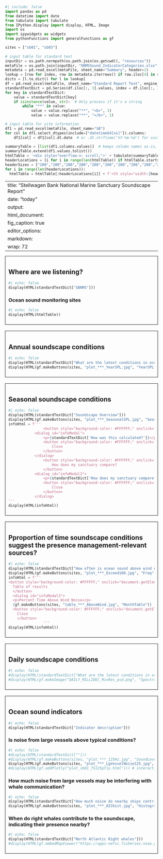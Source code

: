 ```python
#| include: false
import pandas as pd
from datetime import date
from tabulate import tabulate
from IPython.display import display, HTML, Image
import os
import ipywidgets as widgets
from pythonFunctions import generalFunctions as gf

sites = ["sb01", "sb03"]
  
# input table for standard text
inputDir = os.path.normpath(os.path.join(os.getcwd(), "resources"))
metaFile = os.path.join(inputDir, "ONMSSound_IndicatorCategories.xlsx")
metadata = pd.read_excel(metaFile, sheet_name="Summary", header=1)
lookup = [row for index, row in metadata.iterrows() if row.iloc[4] in sites]
dicts = [l.to_dict() for l in lookup]
df = pd.read_excel(metaFile, sheet_name="Standard Report Text", engine_kwargs={'keep_links': True})
standardTextDict = pd.Series(df.iloc[:, 3].values, index = df.iloc[:, 1]).to_dict()
for key in standardTextDict:
    value = standardTextDict[key]
    if isinstance(value, str):  # Only process if it's a string
        while "**" in value:
            value = value.replace("**", "<b>", 1)
            value = value.replace("**", "</b>", 1)

# input table for site information
df1 = pd.read_excel(metaFile, sheet_name="SB")
for col in df1.select_dtypes(include=["datetime64[ns]"]).columns:
    df1[col] = df1[col].dt.date  # or .dt.strftime('%Y-%m-%d') for custom format
    
summaryTable = [list(df1.columns.values)]  # keeps column names as-is, with spaces
summaryTable.extend(df1.values.tolist())
htmlTable = '<div style="overflow-x: scroll;">' + tabulate(summaryTable, tablefmt="unsafehtml") + '</div>'
headerLocations = [i for i in range(len(htmlTable)) if htmlTable.startswith("<th>", i)]
headerSizes = ["200","200","200","200","200","200","200","200","200","200","200"]
for i in range(len(headerLocations)):
  htmlTable = htmlTable[:headerLocations[i]] + f'<th style="width:{headerSizes[i]}px"' + htmlTable[headerLocations[i]+4:]
```

---
title: "Stellwagen Bank National Marine Sanctuary Soundscape Report"
date: "today"
output: 
  html_document: 
    fig_caption: true
editor_options: 
  markdown: 
    wrap: 72
---

::: {style="border: 1px solid black; padding: 10px; margin-bottom: 20px;"}
## Where are we listening?
```python
#| echo: false
display(HTML(standardTextDict["SBNMS"]))
```

### Ocean sound monitoring sites
```python
#| echo: false
display(HTML(htmlTable))
```
:::

::: {style="border: 1px solid black; padding: 10px; margin-bottom: 20px;"}
## Annual soundscape conditions
```python
#| echo: false
display(HTML(standardTextDict["What are the latest conditions in ocean sound?"]))
display(HTML(gf.makeButtons(sites, "plot_***_YearSPL.jpg", "YearSPL")))
```
:::

::: {style="border: 1px solid black; padding: 10px; margin-bottom: 20px;"}
## Seasonal soundscape conditions
```python
#| echo: false
display(HTML(standardTextDict["Soundscape Overview"]))
display(HTML(gf.makeButtons(sites, "plot_***_SeasonalSPL.jpg", "Seasons")))
infoHtml = f'''
                <button style="background-color: #FFFFFF;" onclick="document.getElementById(&#39;infoModal&#39;).showModal()">How was this calculated?</button>
            <dialog id="infoModal">
                <p>{standardTextDict['How was this calculated?']}</p>
                <button style="background-color: #FFFFFF;" onclick="document.getElementById(&#39;infoModal&#39;).close()">
                    Close
                </button>
            </dialog>
                <button style="background-color: #FFFFFF;" onclick="document.getElementById(&#39;infoModal2&#39;).showModal()">
                    How does my sanctuary compare?
                </button>
            <dialog id="infoModal2">
                <p>{standardTextDict['How does my sanctuary compare?']}</p>
                <button style="background-color: #FFFFFF;" onclick="document.getElementById(&#39;infoModal2&#39;).close()">
                    Close
                </button>
            </dialog>
'''
display(HTML(infoHtml))
```
:::

::: {style="border: 1px solid black; padding: 10px; margin-bottom: 20px;"}
## Pproportion of time soundscape conditions suggest the presence management-relevant sources?
```python
#| echo: false
display(HTML(standardTextDict["How often is ocean sound above wind noise?"]))
display(HTML(gf.makeButtons(sites, "plot_***_Exceed100.jpg", "Freq")))
infoHtml = f'''
<button style="background-color: #FFFFFF;" onclick="document.getElementById(&#39;infoModal3&#39;).showModal()">
  Table of results
  </button>
  <dialog id="infoModal3">
  <p>Percent Time Above Wind Noise</p>
  {gf.makeButtons(sites, "table_***_AboveWind.jpg", "MonthTable")}
  <button style="background-color: #FFFFFF;" onclick="document.getElementById(&#39;infoModal3&#39;).close()">
    Close
    </button>
                '''
display(HTML(infoHtml))
```
:::

::: {style="border: 1px solid black; padding: 10px; margin-bottom: 20px;"}
## Daily soundscape conditions
```python
#| echo: false
#display(HTML(standardTextDict["What are the latest conditions in ocean sound?"]))
#display(HTML(gf.makeImage("DAILY_MILLIDEC_MinRes_psd.png", "Spectrogram")))
```
:::

::: {style="border: 1px solid black; padding: 10px; margin-bottom: 20px;"}
## Ocean sound indicators
```python
#| echo: false
display(HTML(standardTextDict["Indicator description"]))
```

### Is noise from large vessels above typical conditions?
```python
#| echo: false
#display(HTML(standardTextDict[""]))
#display(HTML(gf.makeButtons(sites, "plot_***_125Hz.jpg", "SoundLevelVariance"))) 
display(HTML(gf.makeButtons(sites, "plot_***_LgVesselNoise125.jpg", "indicatoLgVessel"))) #LgVesselNoise125
#display(HTML(gf.addPlotly("plot_sb01_TS125ptly.html"))) # interactive version
```
### How much noise from large vessels may be interfering with whale communication?
```python
#| echo: false
display(HTML(standardTextDict["How much noise do nearby ships contribute to the soundscape?"]))
display(HTML(gf.makeButtons(sites, "plot_***_AIShist.jpg", "Histogram")))
```

### When do right whales contribute to the soundscape, indicating their presence nearby?
```python
#| echo: false
display(HTML(standardTextDict["North Atlantic Right whales"]))
#display(HTML(gf.embedMapViewer("https://apps-nefsc.fisheries.noaa.gov/pacm/#/narw")))
```
:::

